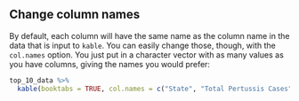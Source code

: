 ## Change column names

By default, each column will have the same name as the column name in the data
that is input to `kable`. You can easily change those, though, with the 
`col.names` option. You just put in a character vector with as many values as you 
have columns, giving the names you would prefer:

```r
top_10_data %>% 
  kable(booktabs = TRUE, col.names = c("State", "Total Pertussis Cases")) 
```

